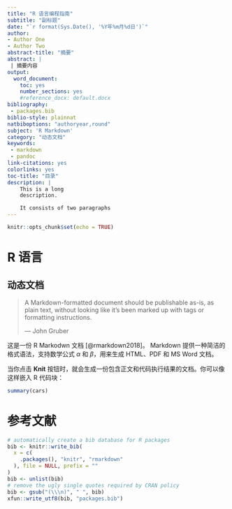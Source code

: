 ```yaml
---
title: "R 语言编程指南"
subtitle: "副标题"
date: "`r format(Sys.Date(), '%Y年%m月%d日')`"
author:
- Author One
- Author Two
abstract-title: "摘要"
abstract: |
 | 摘要内容
output: 
  word_document: 
    toc: yes
    number_sections: yes
    #reference_docx: default.docx
bibliography: 
 - packages.bib
biblio-style: plainnat
natbiboptions: "authoryear,round"
subject: 'R Markdown'
category: "动态文档"
keywords: 
 - markdown
 - pandoc
link-citations: yes
colorlinks: yes
toc-title: "目录"
description: |
    This is a long
    description.

    It consists of two paragraphs
---
```


```r
knitr::opts_chunk$set(echo = TRUE)
```

# R 语言

## 动态文档 {#sec-document}

> A Markdown-formatted document should be publishable as-is, as plain text, without looking like it’s been marked up with tags or formatting instructions.  
> 
> --- John Gruber

这是一份 R Markodwn 文档 [@rmarkdown2018]。 Markdown 提供一种简洁的格式语法，支持数学公式 $\alpha$ 和 $\beta$，用来生成 HTML、PDF 和 MS Word 文档。

当你点击 **Knit** 按钮时，就会生成一份包含正文和代码执行结果的文档。你可以像这样嵌入 R 代码块：

```r
summary(cars)
```

# 参考文献 {#reference}

```r
# automatically create a bib database for R packages
bib <- knitr::write_bib(
  x = c(
    .packages(), "knitr", "rmarkdown"
  ), file = NULL, prefix = ""
)
bib <- unlist(bib)
# remove the ugly single quotes required by CRAN policy
bib <- gsub("(\\\n)", " ", bib)
xfun::write_utf8(bib, "packages.bib")
```
